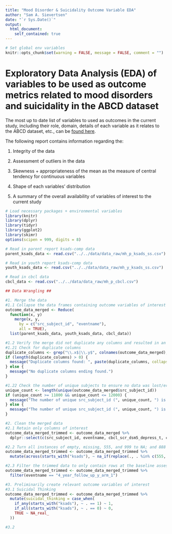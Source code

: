 ```yaml
---
title: "Mood Disorder & Suicidality Outcome Variable EDA"
author: "Sam A. Sievertsen"
date: "`r Sys.Date()`"
output:
  html_document:
    self_contained: true
---
```


```r

# Set global env variables
knitr::opts_chunk$set(warning = FALSE, message = FALSE, comment = "")

```

# Exploratory Data Analysis (EDA) of variables to be used as outcome metrics related to mood disorders and suicidality in the ABCD dataset

The most up to date list of variables to used as outcomes in the current study, including their role, domain, details of each variable as it relates to the ABCD dataset, etc., can be [found here](https://ohsuitg-my.sharepoint.com/:x:/r/personal/sievertsen_ohsu_edu/Documents/Huber_Lab/FYP/Project_Planning/ABCD_Mood_Disorder_Risk_Model_Variables_010624_SS.xlsx?d=w286583f8914b4ab5a402e36ce8c36291&csf=1&web=1&e=ieCAKt&nav=MTVfezIxMDEwOEMxLTFFMjktNERDMi1CQTE4LTM0QTE2NzA0MEQ2RX0). 

The following report contains information regarding the: 

  1. Integrity of the data
  
  2. Assessment of outliers in the data
  
  3. Skewness + appropriateness of the mean as the measure of central tendency for continuous variables
  
  4. Shape of each variables' distribution
  
  5. A summary of the overall availability of variables of interest to the current study

```r

# Load necessary packages + environmental variables
library(knitr)
library(dplyr)
library(tidyr)
library(ggplot2)
library(skimr)
options(scipen = 999, digits = 8)

# Read in parent report ksads-comp data
parent_ksads_data <- read.csv("../../data/data_raw/mh_p_ksads_ss.csv")

# Read in youth report ksads-comp data
youth_ksads_data <- read.csv("../../data/data_raw/mh_y_ksads_ss.csv")

# Read in cbcl data
cbcl_data <- read.csv("../../data/data_raw/mh_p_cbcl.csv")

```

```r

## Data Wrangling ##

#1. Merge the data
#1.1 Collapse the data frames containing outcome variables of interest
outcome_data_merged <- Reduce(
  function(x, y)
    merge(x, y,
      by = c("src_subject_id", "eventname"),
      all = TRUE),
  list(parent_ksads_data, youth_ksads_data, cbcl_data))

#1.2 Verify the merge did not duplicate any columns and resulted in an expected subject N
#1.21 Check for duplicate columns
duplicate_columns <- grep("\\.x$|\\.y$", colnames(outcome_data_merged), value = TRUE)
if (length(duplicate_columns) > 0) {
  message("Duplicate columns found: ", paste(duplicate_columns, collapse = ", "))
} else {
  message("No duplicate columns ending found.")
}

#1.22 Check the number of unique subjects to ensure no data was lost/erroneously created during merging
unique_count <- length(unique(outcome_data_merged$src_subject_id))
if (unique_count >= 11800 && unique_count <= 12000) {
  message("The number of unique src_subject_id (", unique_count, ") is within the acceptable range.")
} else {
  message("The number of unique src_subject_id (", unique_count, ") is outside the acceptable range!")
}

#2. Clean the merged data 
#2.1 Retain only columns of interest
outcome_data_merged_trimmed <- outcome_data_merged %>% 
  dplyr::select(c(src_subject_id, eventname, cbcl_scr_dsm5_depress_t, cbcl_scr_dsm5_anxdisord_t, ksads2_2_937_p, ksads2_2_800_p, ksads2_2_798_p, ksads2_2_799_p, ksads2_2_798_t, ksads2_2_799_t, ksads2_2_800_t, ksads2_2_937_t, ksads2_2_801_p, ksads2_2_802_p, ksads2_2_931_p,ksads2_2_936_p, ksads2_2_931_t, ksads2_2_936_t,ksads2_2_802_t, ksads2_2_801_t, ksads2_2_803_p, ksads2_2_933_p, ksads2_2_803_t, ksads2_2_933_t, ksads2_23_917_p, ksads2_23_918_p, ksads2_23_919_p, ksads2_23_920_p, ksads2_23_921_p, ksads2_23_906_p, ksads2_23_907_p, ksads2_23_908_p, ksads2_23_909_p, ksads2_23_910_p, ksads2_23_917_t, ksads2_23_918_t, ksads2_23_919_t, ksads2_23_920_t, ksads2_23_921_t, ksads2_23_906_t, ksads2_23_907_t, ksads2_23_908_t, ksads2_23_909_t, ksads2_23_910_t, ksads2_23_923_p, ksads2_23_924_p, ksads2_23_925_p, ksads2_23_912_p, ksads2_23_913_p, ksads2_23_914_p, ksads2_23_923_t, ksads2_23_924_t, ksads2_23_925_t, ksads2_23_912_t, ksads2_23_913_t, ksads2_23_914_t, ksads2_23_905_p, ksads2_23_916_p, ksads2_23_905_t, ksads2_23_916_t, cbcl_scr_syn_attention_t, cbcl_scr_syn_aggressive_t))

#2.2 Turn all instances of empty, missing, 555, and 999 to NA; and 888 to 0 in KSADS columns
outcome_data_merged_trimmed <- outcome_data_merged_trimmed %>%
  mutate(across(starts_with("ksads"), ~ na_if(replace(., . %in% c(555, 999, ""), NA), 888) %>% replace_na(0)))

#2.3 Filter the trimmed data to only contain rows at the baseline assessment timepoint
outcome_data_merged_trimmed <- outcome_data_merged_trimmed %>% 
  filter(eventname == "4_year_follow_up_y_arm_1")

#3. Preliminarily create relevant outcome variables of interest
#3.1 Suicidal Thinking
outcome_data_merged_trimmed <- outcome_data_merged_trimmed %>%
  mutate(suicidal_thinking = case_when(
    if_any(starts_with("ksads"), ~ . == 1) ~ 1,   
    if_all(starts_with("ksads"), ~ . == 0) ~ 0,  
    TRUE ~ NA_real_                              
  ))

#3.2 

```